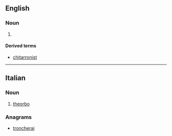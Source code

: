 ==English==

===Noun===
{{en-noun}}

# {{synonym of|theorbo|lang=en}}

====Derived terms====
* [[chitarronist]]

----

==Italian==

===Noun===
{{it-noun|m}}

# {{lb|it|musical instruments}} [[theorbo]]

===Anagrams===
* [[troncherai#Italian|troncherai]]